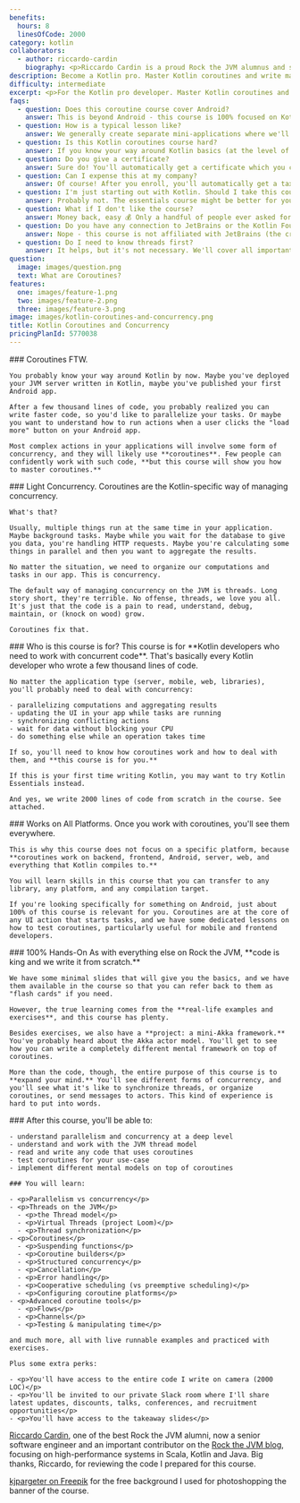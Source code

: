 ```yaml
---
benefits:
  hours: 8
  linesOfCode: 2000
category: kotlin
collaborators:
  - author: riccardo-cardin
    biography: <p>Riccardo Cardin is a proud Rock the JVM alumnus and senior software engineer focusing on high-performance systems in Scala, Kotlin and Java.</p><p>He is also one of the two leading lecturers of the Software Engineering course inside the Computer Science BSc, hosted by Dipartimento di Matematica of the University of Padova.</p><p>Riccardo is actively interested in the application of design patterns and design best practices. He is constantly increasing his knowledge of the software's design and development continuously, which brought him to Rock the JVM.</p>
description: Become a Kotlin pro. Master Kotlin coroutines and write massively parallel and concurrent applications in this hands-on course.
difficulty: intermediate
excerpt: <p>For the Kotlin pro developer. Master Kotlin coroutines and write massively parallel and concurrent applications in this hands-on course.</p>
faqs:
  - question: Does this coroutine course cover Android?
    answer: This is beyond Android - this course is 100% focused on Kotlin as a programming language, without caring which platform you're going to write code for.
  - question: How is a typical lesson like?
    answer: We generally create separate mini-applications where we'll explore a certain feature of the Kotlin language, with examples and exercises. Each lesson is about 20-30 mins long.
  - question: Is this Kotlin coroutines course hard?
    answer: If you know your way around Kotlin basics (at the level of the Kotlin Essentials course), you should be fine. If this is your first time with Kotlin (or first time coding), I recommend you take the Kotlin Essentials course first.
  - question: Do you give a certificate?
    answer: Sure do! You'll automatically get a certificate which you can export and use this to get reimbursed or land your Kotlin job.
  - question: Can I expense this at my company?
    answer: Of course! After you enroll, you'll automatically get a tax-compliant receipt which you can use to reimburse this course with your employer.
  - question: I'm just starting out with Kotlin. Should I take this course?
    answer: Probably not. The essentials course might be better for you.
  - question: What if I don't like the course?
    answer: Money back, easy 💰 Only a handful of people ever asked for a refund on the entire site of 20+ courses, just to give you an idea.
  - question: Do you have any connection to JetBrains or the Kotlin Foundation?
    answer: Nope - this course is not affiliated with JetBrains (the creators of Kotlin), Google or the Kotlin Foundation. I hope they say good things about this course once they see it, though!
  - question: Do I need to know threads first?
    answer: It helps, but it's not necessary. We'll cover all important ideas on JVM threads in the course so that you're well equipped to work with coroutines.
question:
  image: images/question.png
  text: What are Coroutines?
features:
  one: images/feature-1.png
  two: images/feature-2.png
  three: images/feature-3.png
image: images/kotlin-coroutines-and-concurrency.png
title: Kotlin Coroutines and Concurrency
pricingPlanId: 5770038
---
```



<CourseLayout>
  <Fragment slot="goal">
    ### Coroutines FTW.

    You probably know your way around Kotlin by now. Maybe you've deployed your JVM server written in Kotlin, maybe you've published your first Android app.

    After a few thousand lines of code, you probably realized you can write faster code, so you'd like to parallelize your tasks. Or maybe you want to understand how to run actions when a user clicks the "load more" button on your Android app.

    Most complex actions in your applications will involve some form of concurrency, and they will likely use **coroutines**. Few people can confidently work with such code, **but this course will show you how to master coroutines.**

  </Fragment>
  <Fragment slot="question">
    ### Light Concurrency.
    Coroutines are the Kotlin-specific way of managing concurrency.

    What's that?

    Usually, multiple things run at the same time in your application. Maybe background tasks. Maybe while you wait for the database to give you data, you're handling HTTP requests. Maybe you're calculating some things in parallel and then you want to aggregate the results.

    No matter the situation, we need to organize our computations and tasks in our app. This is concurrency.

    The default way of managing concurrency on the JVM is threads. Long story short, they're terrible. No offense, threads, we love you all. It's just that the code is a pain to read, understand, debug, maintain, or (knock on wood) grow.

    Coroutines fix that.

  </Fragment>
  <Fragment slot="feature1">
    ### Who is this course is for?
    This course is for **Kotlin developers who need to work with concurrent code**. That's basically every Kotlin developer who wrote a few thousand lines of code.

    No matter the application type (server, mobile, web, libraries), you'll probably need to deal with concurrency:

    - parallelizing computations and aggregating results
    - updating the UI in your app while tasks are running
    - synchronizing conflicting actions
    - wait for data without blocking your CPU
    - do something else while an operation takes time

    If so, you'll need to know how coroutines work and how to deal with them, and **this course is for you.**

    If this is your first time writing Kotlin, you may want to try Kotlin Essentials instead.

    And yes, we write 2000 lines of code from scratch in the course. See attached.

  </Fragment>
  <Fragment slot="feature2">
    ### Works on All Platforms.
    Once you work with coroutines, you'll see them everywhere.

    This is why this course does not focus on a specific platform, because **coroutines work on backend, frontend, Android, server, web, and everything that Kotlin compiles to.**

    You will learn skills in this course that you can transfer to any library, any platform, and any compilation target.

    If you're looking specifically for something on Android, just about 100% of this course is relevant for you. Coroutines are at the core of any UI action that starts tasks, and we have some dedicated lessons on how to test coroutines, particularly useful for mobile and frontend developers.

  </Fragment>
  <Fragment slot="feature3">
    ### 100% Hands-On
    As with everything else on Rock the JVM, **code is king and we write it from scratch.**

    We have some minimal slides that will give you the basics, and we have them available in the course so that you can refer back to them as "flash cards" if you need.

    However, the true learning comes from the **real-life examples and exercises**, and this course has plenty.

    Besides exercises, we also have a **project: a mini-Akka framework.** You've probably heard about the Akka actor model. You'll get to see how you can write a completely different mental framework on top of coroutines.

    More than the code, though, the entire purpose of this course is to **expand your mind.** You'll see different forms of concurrency, and you'll see what it's like to synchronize threads, or organize coroutines, or send messages to actors. This kind of experience is hard to put into words.

  </Fragment>
  <Fragment slot="skills">
    ### After this course, you'll be able to:

    - understand parallelism and concurrency at a deep level
    - understand and work with the JVM thread model
    - read and write any code that uses coroutines
    - test coroutines for your use-case
    - implement different mental models on top of coroutines

    ### You will learn:

    - <p>Parallelism vs concurrency</p>
    - <p>Threads on the JVM</p>
      - <p>the Thread model</p>
      - <p>Virtual Threads (project Loom)</p>
      - <p>Thread synchronization</p>
    - <p>Coroutines</p>
      - <p>Suspending functions</p>
      - <p>Coroutine builders</p>
      - <p>Structured concurrency</p>
      - <p>Cancellation</p>
      - <p>Error handling</p>
      - <p>Cooperative scheduling (vs preemptive scheduling)</p>
      - <p>Configuring coroutine platforms</p>
    - <p>Advanced coroutine tools</p>
      - <p>Flows</p>
      - <p>Channels</p>
      - <p>Testing & manipulating time</p>

    and much more, all with live runnable examples and practiced with exercises.

    Plus some extra perks:

    - <p>You'll have access to the entire code I write on camera (2000 LOC)</p>
    - <p>You'll be invited to our private Slack room where I'll share latest updates, discounts, talks, conferences, and recruitment opportunities</p>
    - <p>You'll have access to the takeaway slides</p>

  </Fragment>
  <Fragment slot="thanks">
    <p><a href="https://www.linkedin.com/in/riccardocardin/">Riccardo Cardin</a>, one of the best Rock the JVM alumni, now a senior software engineer and an important contributor on the <a href="/articles">Rock the JVM blog</a>, focusing on high-performance systems in Scala, Kotlin and Java. Big thanks, Riccardo, for reviewing the code I prepared for this course.</p>
    <p><a href="https://www.freepik.com/free-photo/3d-render-spotlights-grunge-brick-wall_1202914.htm">kjpargeter on Freepik</a> for the free background I used for photoshopping the banner of the course.</p>

  </Fragment>
</CourseLayout>
